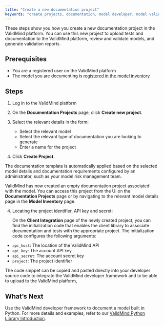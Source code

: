 ```yaml
---
title: "Create a new documentation project"
keywords: "create projects, documentation, model developer, model validator, model risk management, ValidMind"
---
```


These steps show you how you create a new documentation project in the ValidMind platform. You can use this new project to upload tests and documentation to the ValidMind platform, review and validate models, and generate validation reports. 

## Prerequisites

- You are a registered user on the ValidMind platform
- The model you are documenting is [registered in the model inventory](register-models.qmd)

## Steps

1. Log in to the ValidMind platform
   
2. On the **Documentation Projects** page, click **Create new project**.
   
3. Select the relevant details in the form:

   - Select the relevant model 
   - Select the relevant type of documentation you are looking to generate 
   - Enter a name for the project 

4. Click **Create Project**.

::: {.column-margin}
::: {.callout-tip}
The documentation template is automatically applied based on the selected model details and documentation requirements configured by an administrator, such as your model risk management team.
:::
:::

ValidMind has now created an empty documentation project associated with the model. You can access this project from the UI on the **Documentation Projects** page or by navigating to the relevant model details page in the **Model Inventory** page.

<!--- TO DO I believe this will move, so we need to revisit this --->
4. Locating the project identifier, API key and secret:
   
   On the **Client Integration** page of the newly created project, you can find the initialization code that enables the client library to associate documentation and tests with the appropriate project. The initialization code configures the following arguments: 

- `api_host`: The location of the ValidMind API
- `api_key`: The account API key
- `api_secret`: The account secret key
- `project`: The project identifier


The code snippet can be copied and pasted directly into your developer source code to integrate the ValidMind developer framework and to be able to upload to the ValidMind platform,

<!---
## Troubleshooting

[Include any common issues or errors that may arise during the task and how to resolve them.]
---> 

## What's Next

Use the ValidMind developer framework to document a model built in Python. For more details and examples, refer to our [ValidMind Python Library Introduction](../notebooks/intro.ipynb).


